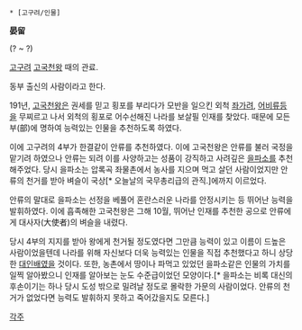  * [고구려/인물]

'''晏留'''

(? ~ ?)

[[고구려]] [[고국천왕]] 때의 관료.

동부 출신의 사람이라고 한다.

191년, [[고국천왕]]은 권세를 믿고 횡포를 부리다가 모반을 일으킨 외척 [[좌가려]], [[어비류]]등을 무찌르고 나서 외척의 횡포로 어수선해진 나라를 보살필 인재를 찾았다. 때문에 모든 부(部)에 명하여 능력있는 인물을 추천하도록 하였다.

이에 고구려의 4부가 한결같이 안류를 추천하였다. 이에 고국천왕은 안류를 불러 국정을 맡기려 하였으나 안류는 되려 이를 사양하고는 성품이 강직하고 사려깊은 [[을파소]]를 추천해주었다. 당시 을파소는 압록곡 좌물촌에서 농사를 지으며 먹고 살던 사람이었지만 안류의 천거를 받아 벼슬이 국상[* 오늘날의 국무총리급의 관직.]에까지 이르었다.

안류의 말대로 을파소는 선정을 베풀어 혼란스러운 나라를 안정시키는 등 뛰어난 능력을 발휘하였다. 이에 흡족해한 고국천왕은 그해 10월, 뛰어난 인재를 추천한 공으로 안류에게 대사자(大使者)의 벼슬을 내렸다.

당시 4부의 지지를 받아 왕에게 천거될 정도였다면 그만큼 능력이 있고 이름이 드높은 사람이었을텐데 나라를 위해 자신보다 더욱 능력있는 인물을 직접 추천했다고 하니 상당한 [[대인배]]였을 것이다. 또한, 농촌에서 땅이나 파먹고 있었던 을파소같은 인물의 가치를 일찍 알아봤으니 인재를 알아보는 눈도 수준급이었던 모양이다.[* 을파소는 비록 대신의 후손이기는 하나 당시 도성 밖으로 밀려날 정도로 몰락한 가문의 사람이었다. 안류의 천거가 없었다면 능력도 발휘하지 못하고 죽어갔을지도 모른다.]

[[각주]]
